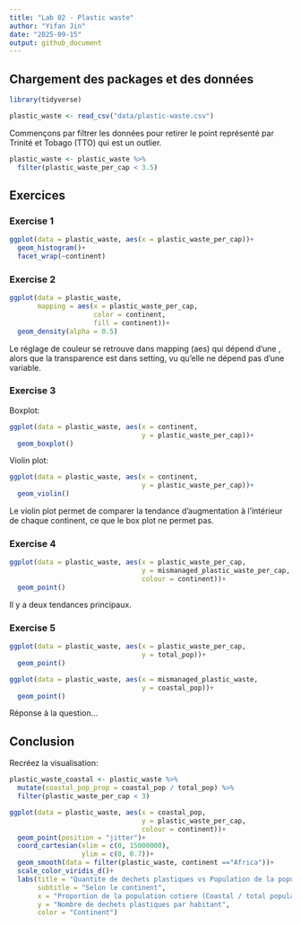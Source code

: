 ```yaml
---
title: "Lab 02 - Plastic waste"
author: "Yifan Jin"
date: "2025-09-15"
output: github_document
---
```


## Chargement des packages et des données

```r
library(tidyverse) 
```

```r
plastic_waste <- read_csv("data/plastic-waste.csv")
```

Commençons par filtrer les données pour retirer le point représenté par Trinité et Tobago (TTO) qui est un outlier.

```r
plastic_waste <- plastic_waste %>%
  filter(plastic_waste_per_cap < 3.5)
```


## Exercices

### Exercise 1

```r

ggplot(data = plastic_waste, aes(x = plastic_waste_per_cap))+
  geom_histogram()+
  facet_wrap(~continent)

```

### Exercise 2

```r

ggplot(data = plastic_waste, 
       mapping = aes(x = plastic_waste_per_cap,
                     color = continent,
                     fill = continent))+
  geom_density(alpha = 0.5)

```

Le réglage de couleur se retrouve dans mapping (aes) qui dépend d'une , alors que la transparence est dans setting, vu qu'elle ne dépend pas d'une variable.

### Exercise 3

Boxplot:

```r

ggplot(data = plastic_waste, aes(x = continent,
                                 y = plastic_waste_per_cap))+
  geom_boxplot()

```

Violin plot:

```r

ggplot(data = plastic_waste, aes(x = continent,
                                 y = plastic_waste_per_cap))+
  geom_violin()

```

Le violin plot permet de comparer la tendance d'augmentation à l'intérieur de chaque continent, ce que le box plot ne permet pas.

### Exercise 4


```r

ggplot(data = plastic_waste, aes(x = plastic_waste_per_cap,
                                 y = mismanaged_plastic_waste_per_cap,
                                 colour = continent))+
  geom_point()

```

Il y a deux tendances principaux.

### Exercise 5


```r

ggplot(data = plastic_waste, aes(x = plastic_waste_per_cap,
                                 y = total_pop))+
  geom_point()

```

```r

ggplot(data = plastic_waste, aes(x = mismanaged_plastic_waste,
                                 y = coastal_pop))+
  geom_point()

```

Réponse à la question...

## Conclusion

Recréez la visualisation:

```r

plastic_waste_coastal <- plastic_waste %>% 
  mutate(coastal_pop_prop = coastal_pop / total_pop) %>%
  filter(plastic_waste_per_cap < 3)

ggplot(data = plastic_waste, aes(x = coastal_pop,
                                 y = plastic_waste_per_cap,
                                 colour = continent))+
  geom_point(position = "jitter")+
  coord_cartesian(xlim = c(0, 15000000),
                  ylim = c(0, 0.7))+
  geom_smooth(data = filter(plastic_waste, continent =="Africa"))+
  scale_color_viridis_d()+
  labs(title = "Quantite de dechets plastiques vs Population de la population cotiere",
       subtitle = "Selon le continent",
       x = "Proportion de la population cotiere (Coastal / total population)",
       y = "Nombre de dechets plastiques par habitant",
       color = "Continent")

```
